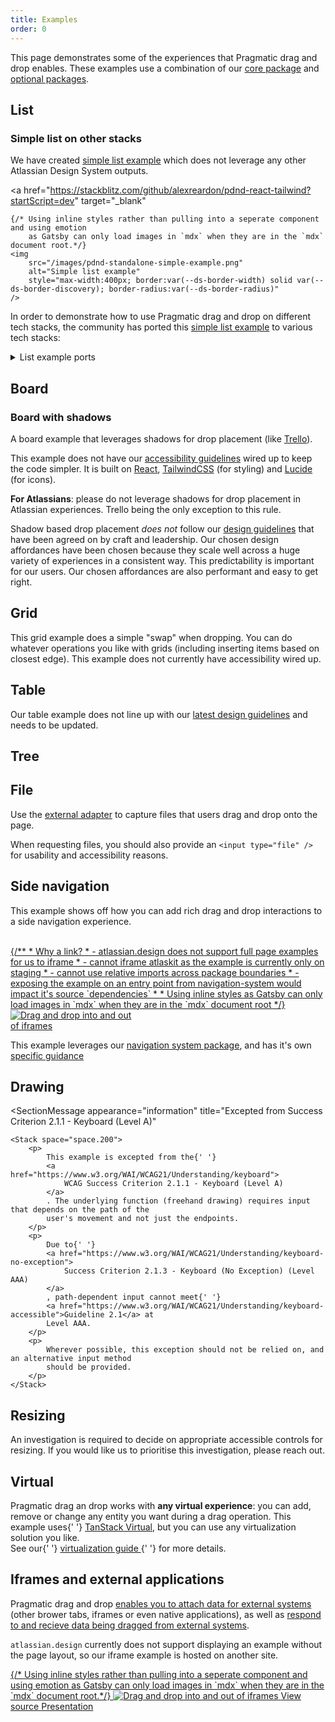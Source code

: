 ```yaml
---
title: Examples
order: 0
---
```




This page demonstrates some of the experiences that Pragmatic drag and drop enables. These examples
use a combination of our [core package](/components/pragmatic-drag-and-drop/core-package) and
[optional packages](/components/pragmatic-drag-and-drop/optional-packages).

## List

<Example Component={ListExample} appearance="showcase-only" />

### Simple list on other stacks

We have created [simple list example](https://github.com/alexreardon/pdnd-react-tailwind) which does
not leverage any other Atlassian Design System outputs.

<a
	href="https://stackblitz.com/github/alexreardon/pdnd-react-tailwind?startScript=dev"
	target="_blank"
>
	{/* Using inline styles rather than pulling into a seperate component and using emotion
		as Gatsby can only load images in `mdx` when they are in the `mdx` document root.*/}
	<img
		src="/images/pdnd-standalone-simple-example.png"
		alt="Simple list example"
		style="max-width:400px; border:var(--ds-border-width) solid var(--ds-border-discovery); border-radius:var(--ds-border-radius)"
	/>
</a>

In order to demonstrate how to use Pragmatic drag and drop on different tech stacks, the community
has ported this [simple list example](https://github.com/alexreardon/pdnd-react-tailwind) to various
tech stacks:

<details>
  <summary>List example ports</summary>

<br />

<SectionMessage appearance="warning">

These examples have been contributed by a mixture of Atlassian and non-Atlassian contributors.
Please use caution when viewing and running these examples.

</SectionMessage>

<br />
<br />

| Technologies                             | Source                                                         | Standalone example                                                                                   | Author(s)                                          |
| ---------------------------------------- | -------------------------------------------------------------- | ---------------------------------------------------------------------------------------------------- | -------------------------------------------------- |
| `React` + `TailwindCSS`                  | [Github](https://github.com/alexreardon/pdnd-react-tailwind)   | [Run on StackBlitz](https://stackblitz.com/github/alexreardon/pdnd-react-tailwind?startScript=dev)   | [@alexandereardon](https://x.com/alexandereardon)  |
| `TailwindCSS`                            | [Github](https://github.com/alexreardon/pdnd-vanilla-tailwind) | [Run on StackBlitz](https://stackblitz.com/github/alexreardon/pdnd-vanilla-tailwind?startScript=dev) | [@alexandereardon](https://x.com/alexandereardon)  |
| `SolidJS` + `TailwindCSS`                | [Github](https://github.com/dotnize/pdnd-solid-tailwind)       | [Run on StackBlitz](https://stackblitz.com/github/dotnize/pdnd-solid-tailwind?startScript=dev)       | [@dotnize](https://github.com/dotnize)             |
| `Vue 3` + `TailwindCSS`                  | [Github](https://github.com/frenicohansen/pdnd-vue)            | [Run on StackBlitz](https://stackblitz.com/github/frenicohansen/pdnd-vue?startScript=dev)            | [@frenicohansen](https://github.com/frenicohansen) |
| `Vue 3` + `Nuxt 3 (SSR)` + `TailwindCSS` | [Github](https://github.com/frenicohansen/pdnd-nuxt)           | [Run on StackBlitz](https://stackblitz.com/github/frenicohansen/pdnd-nuxt?startScript=dev)           | [@frenicohansen](https://github.com/frenicohansen) |

</details>

## Board

<Example Component={BoardExample} appearance="showcase-only" />

### Board with shadows

A board example that leverages shadows for drop placement (like [Trello](https://trello.com/)).

<SectionMessage appearance="information">

This example does not have our
[accessibility guidelines](components/pragmatic-drag-and-drop/accessibility-guidelines) wired up to
keep the code simpler. It is built on [React](https://react.dev/),
[TailwindCSS](https://tailwindcss.com/) (for styling) and [Lucide](https://lucide.dev/) (for icons).

</SectionMessage>

<SectionMessage appearance="warning">

**For Atlassians**: please do not leverage shadows for drop placement in Atlassian experiences.
Trello being the only exception to this rule.

Shadow based drop placement _does not_ follow our
[design guidelines](/components/pragmatic-drag-and-drop/design-guidelines) that have been agreed on
by craft and leadership. Our chosen design affordances have been chosen because they scale well
across a huge variety of experiences in a consistent way. This predictability is important for our
users. Our chosen affordances are also performant and easy to get right.

</SectionMessage>

<TrelloLikeBoardIframe />

## Grid

<SectionMessage appearance="information">

This grid example does a simple "swap" when dropping. You can do whatever operations you like with
grids (including inserting items based on closest edge). This example does not currently have
accessibility wired up.

</SectionMessage>

<Example Component={GridExample} appearance="showcase-only" />

## Table

<SectionMessage appearance="information" title="Needs updating">

Our table example does not line up with our
[latest design guidelines](/components/pragmatic-drag-and-drop/design-guidelines) and needs to be
updated.

</SectionMessage>

<Example Component={TableExample} appearance="showcase-only" />

## Tree

<Example Component={TreeExample} appearance="showcase-only" />

## File

Use the [external adapter](/components/pragmatic-drag-and-drop/core-package/adapters/external) to
capture files that users drag and drop onto the page.

When requesting files, you should also provide an `<input type="file" />` for usability and
accessibility reasons.

<Example Component={FileExample} appearance="showcase-only" />

## Side navigation

This example shows off how you can add rich drag and drop interactions to a side navigation
experience.

<br />

<a href="/components/navigation-system/side-navigation/drag-and-drop" target="_blank">
	{/**
	 * Why a link?
	 *	- atlassian.design does not support full page examples for us to iframe
	 *	- cannot iframe atlaskit as the example is currently only on staging
	 *	- cannot use relative imports across package boundaries
	 *	- exposing the example on an entry point from navigation-system would impact it's source `dependencies`
	 *
	 * Using inline styles as Gatsby can only load images in `mdx` when they are in the `mdx` document root
	 */}
	<img
		src="/images/pdnd-standalone-jira-sidebar.png"
		alt="Drag and drop into and out of iframes"
		style="max-width:200px; border:var(--ds-border-width) solid var(--ds-border-discovery); border-radius:var(--ds-border-radius)"
	/>
</a>

This example leverages our [navigation system package](/components/navigation-system/), and has it's
own [specific guidance](/components/navigation-system/side-navigation/drag-and-drop)

## Drawing

<SectionMessage
	appearance="information"
	title="Excepted from Success Criterion 2.1.1 - Keyboard (Level A)"
>
	<Stack space="space.200">
		<p>
			This example is excepted from the{' '}
			<a href="https://www.w3.org/WAI/WCAG21/Understanding/keyboard">
				WCAG Success Criterion 2.1.1 - Keyboard (Level A)
			</a>
			. The underlying function (freehand drawing) requires input that depends on the path of the
			user's movement and not just the endpoints.
		</p>
		<p>
			Due to{' '}
			<a href="https://www.w3.org/WAI/WCAG21/Understanding/keyboard-no-exception">
				Success Criterion 2.1.3 - Keyboard (No Exception) (Level AAA)
			</a>
			, path-dependent input cannot meet{' '}
			<a href="https://www.w3.org/WAI/WCAG21/Understanding/keyboard-accessible">Guideline 2.1</a> at
			Level AAA.
		</p>
		<p>
			Wherever possible, this exception should not be relied on, and an alternative input method
			should be provided.
		</p>
	</Stack>
</SectionMessage>

<Example Component={DrawingExample} appearance="showcase-only" />

## Resizing

<SectionMessage appearance="information" title="Accessibility guidance in progress">
	<p>
		An investigation is required to decide on appropriate accessible controls for resizing. If you
		would like us to prioritise this investigation, please reach out.
	</p>
</SectionMessage>

<Example Component={ResizingExample} appearance="showcase-only" />

## Virtual

<SectionMessage appearance="success">
	<p>
		Pragmatic drag an drop works with <strong>any virtual experience</strong>: you can add, remove
		or change any entity you want during a drag operation. This example uses{' '}
		<a href="https://tanstack.com/virtual/latest">TanStack Virtual</a>, but you can use any
		virtualization solution you like.
		<br />
		See our{' '}
		<a href="/components/pragmatic-drag-and-drop/core-package/recipes/virtualization">
			virtualization guide
		</a>{' '}
		for more details.
	</p>
</SectionMessage>

<Example Component={VirtualListExample} appearance="showcase-only" />

## Iframes and external applications

Pragmatic drag and drop
[enables you to attach data for external systems](/components/pragmatic-drag-and-drop/core-package/adapters/element/about#data-for-external-consumers-getinitialdataforexternal)
(other brower tabs, iframes or even native applications), as well as
[respond to and recieve data being dragged from external systems](/components/pragmatic-drag-and-drop/core-package/adapters/external/about).

<SectionMessage title="External example">

`atlassian.design` currently does not support displaying an example without the page layout, so our
iframe example is hosted on another site.

</SectionMessage>

<Stack space="space.100">
	<a
		href="https://atlaskit.atlassian.com/examples.html?groupId=pragmatic-drag-and-drop&packageId=documentation&exampleId=iframe-board&mode=dark"
		target="_blank"
	>
		{/* Using inline styles rather than pulling into a seperate component and using emotion
		as Gatsby can only load images in `mdx` when they are in the `mdx` document root.*/}
		<img
			src="/images/pdnd-iframe-example.png"
			alt="Drag and drop into and out of iframes"
			style="max-width:400px; border:var(--ds-border-width) solid var(--ds-border-discovery); border-radius:var(--ds-border-radius)"
		/>
	</a>
	<Inline space="space.100">
		<a
			href="https://github.com/atlassian/pragmatic-drag-and-drop/blob/main/packages/documentation/examples/iframe-board.tsx"
			target="_blank"
		>
			View source
		</a>
		<a href="https://www.youtube.com/watch?v=E4l4MBO-Bwg" target="_blank">
			Presentation
		</a>
	</Inline>
</Stack>

